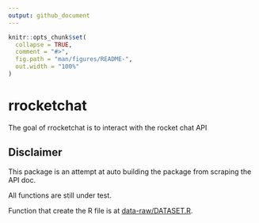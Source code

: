 ```yaml
---
output: github_document
---
```


<!-- README.md is generated from README.Rmd. Please edit that file -->

```r
knitr::opts_chunk$set(
  collapse = TRUE,
  comment = "#>",
  fig.path = "man/figures/README-",
  out.width = "100%"
)
```

# rrocketchat

<!-- badges: start -->
<!-- badges: end -->

The goal of rrocketchat is to interact with the rocket chat API

## Disclaimer 

This package is an attempt at auto building the package from scraping the API doc. 

All functions are still under test.

Function that create the R file is at [data-raw/DATASET.R](data-raw/DATASET.R).
